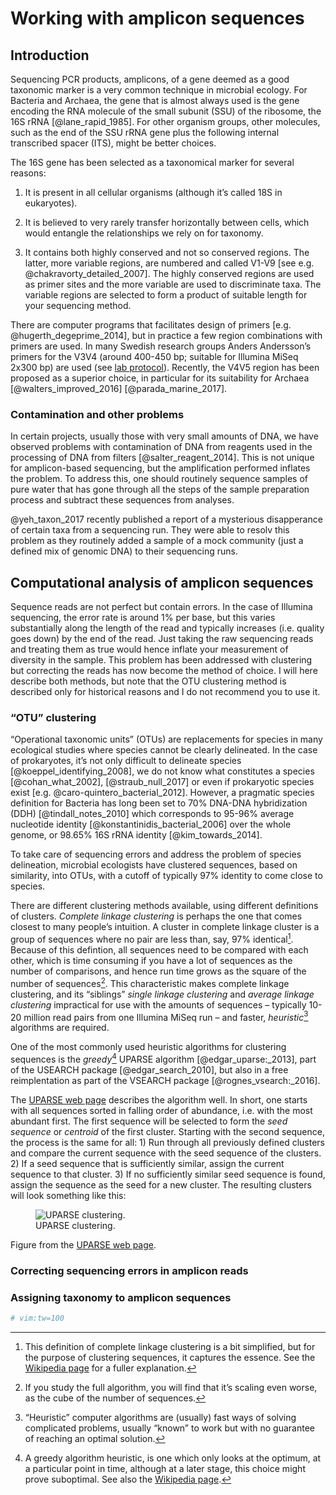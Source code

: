 # Working with amplicon sequences {#amplicon-sequences}

## Introduction

Sequencing PCR products, amplicons, of a gene deemed as a good taxonomic marker is a very common
technique in microbial ecology. For Bacteria and Archaea, the gene that is almost always used is the
gene encoding the RNA molecule of the small subunit (SSU) of the ribosome, the 16S rRNA
[@lane_rapid_1985]. For other organism groups, other molecules, such as the end of the SSU rRNA gene
plus the following internal transcribed spacer (ITS), might be better choices.

The 16S gene has been selected as a taxonomical marker for several reasons:

1. It is present in all cellular organisms (although it's called 18S in eukaryotes).

2. It is believed to very rarely transfer horizontally between cells, which would entangle the
   relationships we rely on for taxonomy.

3. It contains both highly conserved and not so conserved regions. The latter, more variable
   regions, are numbered and called V1-V9 [see e.g. @chakravorty_detailed_2007]. The highly
   conserved regions are used as primer sites and the more variable are used to discriminate taxa.
   The variable regions are selected to form a product of suitable length for your sequencing
   method.

There are computer programs that facilitates design of primers [e.g. @hugerth_degeprime_2014], but
in practice a few region combinations with primers are used. In many Swedish research groups Anders
Andersson's primers for the V3V4 (around 400-450 bp; suitable for Illumina MiSeq 2x300 bp) are used
(see [lab protocol](https://github.com/EnvGen/LabProtocols)). Recently, the V4V5 region has been
proposed as a superior choice, in particular for its suitability for Archaea
[@walters_improved_2016] [@parada_marine_2017].

### Contamination and other problems {#amplicon-contamination}

In certain projects, usually those with very small amounts of DNA, we have observed problems with
contamination of DNA from reagents used in the processing of DNA from filters
[@salter_reagent_2014]. This is not unique for amplicon-based sequencing, but the amplification
performed inflates the problem. To address this, one should routinely sequence samples of pure water
that has gone through all the steps of the sample preparation process and subtract these sequences
from analyses.

@yeh_taxon_2017 recently published a report of a mysterious disapperance of certain taxa from a
sequencing run. They were able to resolv this problem as they routinely added a sample of a mock
community (just a defined mix of genomic DNA) to their sequencing runs.

## Computational analysis of amplicon sequences {#amplicon-bioinformatics}

Sequence reads are not perfect but contain errors. In the case of Illumina sequencing, the error
rate is around 1% per base, but this varies substantially along the length of the read and 
typically increases (i.e. quality goes down) by the end of the read. Just taking the raw sequencing
reads and treating them as true would hence inflate your measurement of diversity in the sample.
This problem has been addressed with clustering but correcting the reads has now become the method
of choice. I will here describe both methods, but note that the OTU clustering method is described
only for historical reasons and I do not recommend you to use it.

### "OTU" clustering {#otu-clustering}

"Operational taxonomic units" (OTUs) are replacements for species in many ecological studies where
species cannot be clearly delineated. In the case of prokaryotes, it's not only difficult to
delineate species [@koeppel_identifying_2008], we do not know what constitutes a species
[@cohan_what_2002], [@straub_null_2017] or even if prokaryotic species exist [e.g.
@caro-quintero_bacterial_2012]. However, a pragmatic species definition for Bacteria has long been
set to 70% DNA-DNA hybridization (DDH) [@tindall_notes_2010] which corresponds to 95-96% average
nucleotide identity [@konstantinidis_bacterial_2006] over the whole genome, or 98.65% 16S rRNA
identity [@kim_towards_2014]. 

To take care of sequencing errors and address the problem of species delineation, microbial
ecologists have clustered sequences, based on similarity, into OTUs, with a cutoff of typically 97%
identity to come close to species.

There are different clustering methods available, using different definitions of clusters.
*Complete linkage clustering* is perhaps the one that comes closest to many people's intuition. A
cluster in complete linkage cluster is a group of sequences where no pair are less than, say, 97%
identical^[This definition of complete linkage clustering is a bit simplified, but for the purpose
of clustering sequences, it captures the essence. See the [Wikipedia
page](https://en.wikipedia.org/wiki/Complete-linkage_clustering) for a fuller explanation.]. Because
of this defintion, all sequences need to be compared with each other, which is time consuming if you
have a lot of sequences as the number of comparisons, and hence run time grows as the square of the
number of sequences^[If you study the full algorithm, you will find that it's scaling even worse, as
the cube of the number of sequences.]. This characteristic makes complete linkage clustering, and
its "siblings" *single linkage clustering* and *average linkage clustering* impractical for use with
the amounts of sequences -- typically 10-20 million read pairs from one Illumina MiSeq run -- and
faster, *heuristic*^["Heuristic" computer algorithms are (usually) fast ways of solving complicated
problems, usually "known" to work but with no guarantee of reaching an optimal solution.] algorithms
are required.

One of the most commonly used heuristic algorithms for clustering sequences is the *greedy*^[A
greedy algorithm heuristic, is one which only looks at the optimum, at a particular point in time,
although at a later stage, this choice might prove suboptimal. See also the [Wikipedia
page](https://en.wikipedia.org/wiki/Greedy_algorithm).] UPARSE algorithm [@edgar_uparse:_2013], part
of the USEARCH package [@edgar_search_2010], but also in a free reimplentation as part of the
VSEARCH package [@rognes_vsearch:_2016].

The [UPARSE web page](https://drive5.com/usearch/manual/uparseotu_algo.html) describes the algorithm
well. In short, one starts with all sequences sorted in falling order of abundance, i.e. with the
most abundant first. The first sequence will be selected to form the *seed sequence* or *centroid*
of the first cluster. Starting with the second sequence, the process is the same for all: 1) Run
through all previously defined clusters and compare the current sequence with the seed sequence of
the clusters. 2) If a seed sequence that is sufficiently similar, assign the current sequence to
that cluster. 3) If no sufficiently similar seed sequence is found, assign the sequence as the seed
for a new cluster. The resulting clusters will look something like this:

![UPARSE clustering.](img/uparseotu_algo.jpg)

Figure from the [UPARSE web
page](https://drive5.com/usearch/manual/uparseotu_algo.html).

### Correcting sequencing errors in amplicon reads {#amplicon-read-correction}

### Assigning taxonomy to amplicon sequences {#amplicon-taxonomy}

```r
# vim:tw=100
```
